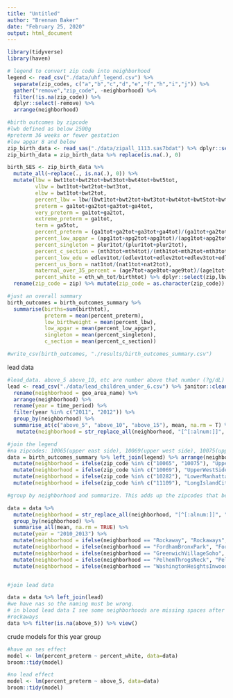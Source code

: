 ```yaml
---
title: "Untitled"
author: "Brennan Baker"
date: "February 25, 2020"
output: html_document
---
```

```r
library(tidyverse)
library(haven)

# legend to convert zip code into neighborhood
legend <- read_csv("./data/uhf_legend.csv") %>%
  separate(zip_codes, c("a","b","c","d","e","f","h","i","j")) %>% 
  gather("remove","zip_code", -neighborhood) %>% 
  filter(!is.na(zip_code)) %>% 
  dplyr::select(-remove) %>% 
  arrange(neighborhood)

#birth outcomes by zipcode
#lwb defined as below 2500g
#preterm 36 weeks or fewer gestation
#low apgar 8 and below
zip_birth_data <- read_sas("./data/zipall_1113.sas7bdat") %>% dplyr::select(zip,ends_with("tot")) 
zip_birth_data = zip_birth_data %>% replace(is.na(.), 0)

birth_SES <- zip_birth_data %>% 
  mutate_all(~replace(., is.na(.), 0)) %>% 
  mutate(lbw = bwt1tot+bwt2tot+bwt3tot+bwt4tot+bwt5tot,
         vlbw = bwt1tot+bwt2tot+bwt3tot,
         elbw = bwt1tot+bwt2tot,
         percent_lbw = lbw/(bwt1tot+bwt2tot+bwt3tot+bwt4tot+bwt5tot+bwt6tot+bwt7tot+bwt8tot+bwt9tot),
         preterm = ga1tot+ga2tot+ga3tot+ga4tot,
         very_preterm = ga1tot+ga2tot,
         extreme_preterm = ga1tot,
         term = ga5tot,
         percent_preterm = (ga1tot+ga2tot+ga3tot+ga4tot)/(ga1tot+ga2tot+ga3tot+ga4tot+ga5tot),
         percent_low_apgar = (apg1tot+apg2tot+apg3tot)/(apg1tot+apg2tot+apg3tot+apg4tot+apg5tot),
         percent_singleton = plur1tot/(plur1tot+plur2tot),
         percent_c_section = (mth3tot+mth4tot)/(mth1tot+mth2tot+mth3tot+mth4tot),
         percent_low_edu = edlev1tot/(edlev1tot+edlev2tot+edlev3tot+edlev4tot+edlev5tot),
         percent_us_born = nat1tot/(nat1tot+nat2tot),
         maternal_over_35_percent = (age7tot+age8tot+age9tot)/(age1tot+age2tot+age3tot+age4tot+age5tot+age6tot+age7tot+age8tot+age9tot),
         percent_white = eth_wh_tot/birthtot) %>% dplyr::select(zip,lbw,vlbw,elbw,percent_lbw,preterm,very_preterm,extreme_preterm,term,percent_low_apgar,percent_singleton,percent_c_section,percent_preterm,birthtot,percent_white, percent_us_born, percent_low_edu,maternal_over_35_percent) %>% 
  rename(zip_code = zip) %>% mutate(zip_code = as.character(zip_code))

#just an overall summary
birth_outcomes = birth_outcomes_summary %>% 
  summarise(births=sum(birthtot),
            preterm = mean(percent_preterm),
            low_birthweight = mean(percent_lbw),
            low_apgar = mean(percent_low_apgar),
            singleton = mean(percent_singleton),
            c_section = mean(percent_c_section))

#write_csv(birth_outcomes, "./results/birth_outcomes_summary.csv")
```

lead data
```r
#lead_data. above_5 above_10, etc are number above that number (?g/dL) per 1000 tested
lead <- read_csv("./data/lead_children_under_6.csv") %>% janitor::clean_names() %>% 
  rename(neighborhood = geo_area_name) %>% 
  arrange(neighborhood) %>%
  rename(year = time_period) %>% 
  filter(year %in% c("2011", "2012")) %>% 
  group_by(neighborhood) %>% 
  summarise_at(c("above_5", "above_10", "above_15"), mean, na.rm = T) %>% 
   mutate(neighborhood = str_replace_all(neighborhood, "[^[:alnum:]]", ""))
```


```r
#join the legend 
#na zipcodes: 10065(upper east side), 10069(upper west side), 10075(upper east side), 10282(lower manhattan), 11109(long island city). what neighborhood do these zips belong to? fixed them below
data = birth_outcomes_summary %>% left_join(legend) %>% arrange(neighborhood) %>% 
  mutate(neighborhood = ifelse(zip_code %in% c("10065", "10075"), "UpperEastSide", neighborhood)) %>% 
  mutate(neighborhood = ifelse(zip_code %in% c("10069"), "UpperWestSide", neighborhood)) %>% 
  mutate(neighborhood = ifelse(zip_code %in% c("10282"), "LowerManhattan", neighborhood)) %>% 
  mutate(neighborhood = ifelse(zip_code %in% c("11109"), "LongIslandCityAstoria", neighborhood))

#group by neighborhood and summarize. This adds up the zipcodes that belong to each neighborhood

data = data %>%
  mutate(neighborhood = str_replace_all(neighborhood, "[^[:alnum:]]", "")) %>%
  group_by(neighborhood) %>% 
  summarise_all(mean, na.rm = TRUE) %>%
  mutate(year = "2010_2013") %>% 
  mutate(neighborhood = ifelse(neighborhood == "Rockaway", "Rockaways", neighborhood)) %>% 
  mutate(neighborhood = ifelse(neighborhood == "FordhamBronxPark", "FordhamBronxPk", neighborhood)) %>% 
  mutate(neighborhood = ifelse(neighborhood == "GreenwichVillageSoho", "GreenwichVillageSoHo", neighborhood)) %>% 
  mutate(neighborhood = ifelse(neighborhood == "PelhemThrogsNeck", "PelhamThrogsNeck", neighborhood)) %>% 
  mutate(neighborhood = ifelse(neighborhood == "WashingtonHeightsInwood", "WashingtonHeights", neighborhood))


#join lead data

data = data %>% left_join(lead)
#we have nas so the naming must be wrong. 
# in blood lead data I see some neighborhoods are missing spaces after or before the dash. also rockaway vs 
#rockaways
data %>% filter(is.na(above_5)) %>% view()
```

crude models for this year group
```r
#have an ses effect
model <- lm(percent_preterm ~ percent_white, data=data)
broom::tidy(model)

#no lead effect
model <- lm(percent_preterm ~ above_5, data=data)
broom::tidy(model)
```

